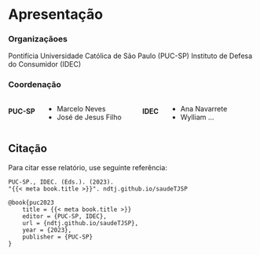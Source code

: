 # Apresentação {.unnumbered .unlisted}

::: {.content-visible when-format="html"}

### Organizaçãoes {.unnumbered .unlisted}
Pontifícia Universidade Católica de São Paulo (PUC-SP)
Instituto de Defesa do Consumidor (IDEC)

### Coordenação {.unnumbered .unlisted}

:::: {.columns}

#### PUC-SP
::: {.column width="30%"}
  - Marcelo Neves
  - José de Jesus Filho
:::

#### IDEC
::: {.column width="30%"}
  - Ana Navarrete
  - Wylliam ...
:::

::::

## Citação

Para citar esse relatório, use seguinte referência:

```
PUC-SP., IDEC. (Eds.). (2023).
"{{< meta book.title >}}". ndtj.github.io/saudeTJSP

@book{puc2023
    title = {{< meta book.title >}}
    editor = {PUC-SP, IDEC},
    url = {ndtj.github.io/saudeTJSP},
    year = {2023},
    publisher = {PUC-SP}
}
```
:::
